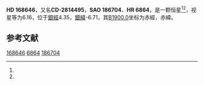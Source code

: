 {{Starbox begin
| name = HD 168646
}}
{{Starbox observe
| epoch = [[J2000.0|J2000.0]]
| constell = {{星座名待查}}<ref name=SIMBAD>{{cite web
 | url=http://simbad.u-strasbg.fr/simbad/sim-id?Ident=HR+6864
 | title =Pulsating variable Star
 | publisher=Centre de Données astronomiques de Strasbourg
 | work=SIMBAD
 | accessdate=2012-07-13}}</ref><ref name=DATA>{{cite web
 | url=http://vizier.u-strasbg.fr/viz-bin/VizieR-5?-out.add=.&-source=5050&-corr=PK=HR&-out.max=9999&HR=6864
 | title=VizieR Detailed Page
 | accessdate=2012-07-13
 | archive-date=2016-03-05
 | archive-url=https://web.archive.org/web/20160305220810/http://vizier.u-strasbg.fr/viz-bin/VizieR-5?-out.add=.&-source=5050&-corr=PK=HR&-out.max=9999&HR=6864
 | dead-url=no
 }}</ref>
| 星官 = 
| ra = {{RA|18|22|0.2}}<ref name=SIMBAD /><ref name=DATA />
| dec = {{DEC|-28|25|48}}<ref name=SIMBAD /><ref name=DATA />
| appmag_v = 6.16<ref name=SIMBAD /><ref name=DATA />
}}
{{Starbox character
| class = A3III<ref name=SIMBAD /><ref name=DATA />
| b-v = 0.26<ref name=SIMBAD /><ref name=DATA />
| u-b = 0.26<ref name=SIMBAD /><ref name=DATA />
| r-i = <ref name=SIMBAD /><ref name=DATA />
| variable = 
}}
{{Starbox astrometry
| radial_v = 0.26
| prop_mo_ra = -12
| parallax = 
| p_error = 
}}
{{Starbox catalog
| names =CD-2814495，[[SAO星表|SAO]] 186704，[[HD星表|HD]] 168646，[[HR星表|HR]] 6864}}
{{Starbox reference |Simbad=HR+6864}}
{{Starbox end}}

'''HD 168646'''，又名'''CD-2814495'''，'''SAO 186704'''、'''HR 6864'''，是一颗恒星<ref name=SIMBAD /><ref name=DATA />，视星等为6.16，位于[[銀道座標系|銀經]]4.35，[[銀道座標系|銀緯]]-6.71，其[[B1900.0|B1900.0]]坐标为赤經{{RA|18|15|40.4}}，赤緯{{DEC|-28|-6.71|32}}。

== 参考文献 ==
{{reflist}}

{{star-stub}}

[[Category:HD和HDE天體|168646]]
[[Category:HR天體|6864]]
[[Category:SAO天體|186704]]